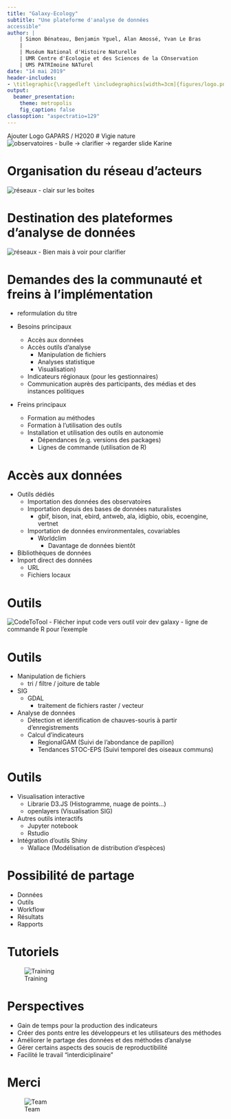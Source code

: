 ```yaml
---
title: "Galaxy-Ecology"
subtitle: "Une plateforme d'analyse de données
accessible"
author: |
    | Simon Bénateau, Benjamin Yguel, Alan Amossé, Yvan Le Bras
    |
    | Muséum National d'Histoire Naturelle
    | UMR Centre d'Ecologie et des Sciences de la COnservation
    | UMS PATRImoine NATurel
date: "14 mai 2019"
header-includes:
- \titlegraphic{\raggedleft \includegraphics[width=3cm]{figures/logo.png}}
output:
  beamer_presentation:
    theme: metropolis
    fig_caption: false
classoption: "aspectratio=129"
---
```

Ajouter Logo GAPARS / H2020
# Vigie nature  
![observatoires](figures/observatoires_vigienature_aml.jpg)
- bulle -> clarifier -> regarder slide Karine

# Organisation du réseau d'acteurs
![réseaux](figures/Vigie-Nature-Network.jpg)
- clair sur les boites

# Destination des plateformes d'analyse de données
![réseaux](figures/Vigie-Nature-Network2.png)
- Bien mais à voir pour clarifier

# Demandes des la communauté et freins à l'implémentation
- reformulation du titre

- Besoins principaux
    - Accès aux données
    - Accès outils d'analyse
        - Manipulation de fichiers
        - Analyses statistique
        - Visualisation)
    - Indicateurs régionaux (pour les gestionnaires)
    - Communication auprès des participants, des médias et des instances politiques
- Freins principaux
    - Formation au méthodes
    - Formation à l'utilisation des outils
    - Installation et utilisation des outils en autonomie
        - Dépendances (e.g. versions des packages)
        - Lignes de commande (utilisation de R)


# Accès aux données

- Outils dédiés
    - Importation des données des observatoires
    - Importation depuis des bases de données naturalistes
        - gbif, bison, inat, ebird, antweb, ala, idigbio, obis, ecoengine, vertnet
    - Importation de données environmentales, covariables
        - Worldclim
	      - Davantage de données bientôt
- Bibliothèques de données
- Import direct des données
    - URL
    - Fichiers locaux

# Outils

![CodeToTool](figures/codeToTool.png)
- Flécher input code vers outil voir dev galaxy
- ligne de commande R pour l'exemple

# Outils

- Manipulation de fichiers
    - tri / filtre / joiture de table
- SIG
    - GDAL
        - traitement de fichiers raster / vecteur

- Analyse de données
    - Détection et identification de chauves-souris à partir d'enregistrements
    - Calcul d'indicateurs
       - RegionalGAM (Suivi de l'abondance de papillon)
       - Tendances STOC-EPS (Suivi temporel des oiseaux communs)


# Outils
- Visualisation interactive
    - Librarie D3.JS (Histogramme, nuage de points...)
    - openlayers (Visualisation SIG)
- Autres outils interactifs
    - Jupyter notebook
    - Rstudio
- Intégration d'outils Shiny
    - Wallace (Modélisation de distribution d'espèces)

# Possibilité de partage

- Données
- Outils
- Workflow
- Résultats
- Rapports

# Tutoriels

![Training](figures/galaxyTraining.png)

# Perspectives

- Gain de temps pour la production des indicateurs
- Créer des ponts entre les développeurs et les utilisateurs des méthodes
- Améliorer le partage des données et des méthodes d'analyse
- Gérer certains aspects des soucis de reproductibilité
- Facilité le travail "interdiciplinaire"

# Merci

![Team](figures/team.png)
